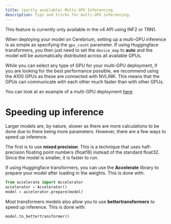 ```yaml
---
title: (partly available) Multi-GPU Inferencing
description: Tips and tricks for multi-GPU inferencing.
---
```


<Note>
  This feature is currently only available in the v4 API using INF2 or TRN1.
</Note>

When deploying your model on Cerebrium, setting up a multi-GPU inference is as simple as specifying the `gpu_count` parameter. If using Huggingface transformers, you
then just need to set the `device_map` to **auto** and the model will be automatically distributed across all available GPUs.

While you can select any type of GPU for your multi-GPU deployment, if you are looking for the best performance possible, we recommend using the A100 GPUs as these are connected with NVLINK. This means that the GPUs can communicate with each other much faster than with other GPUs.

You can look at an example of a multi-GPU deployment [here](https://github.com/CerebriumAI/examples/tree/master/6-multi-gpu-inference)

# Speeding up inference

Larger models are, by nature, slower as there are more calculations to be done due to there being more parameters. However, there are a few ways to speed up inference.

The first is to use **mixed precision**. This is a technique that uses half-precision floating point numbers (float16) instead of the standard float32. Since the model is smaller, it is faster to run.

If using Huggingface transformers, you can use the **Accelerate** library to prepare your model after loading in the weights. This is done with:

```python
from accelerate import Accelerator
accelerator = Accelerator()
model = accelerator.prepare(model)
```

Most transformers models also allow you to use **bettertransformers** to speed up inference. This is done with:

```python
model.to_bettertransformer()
```
